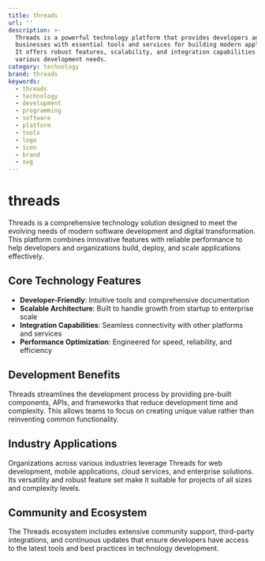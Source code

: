 ```yaml
---
title: threads
url: ''
description: >-
  Threads is a powerful technology platform that provides developers and
  businesses with essential tools and services for building modern applications.
  It offers robust features, scalability, and integration capabilities for
  various development needs.
category: technology
brand: threads
keywords:
  - threads
  - technology
  - development
  - programming
  - software
  - platform
  - tools
  - logo
  - icon
  - brand
  - svg
---
```


# threads

Threads is a comprehensive technology solution designed to meet the evolving needs of modern software development and digital transformation. This platform combines innovative features with reliable performance to help developers and organizations build, deploy, and scale applications effectively.

## Core Technology Features

- **Developer-Friendly**: Intuitive tools and comprehensive documentation
- **Scalable Architecture**: Built to handle growth from startup to enterprise scale
- **Integration Capabilities**: Seamless connectivity with other platforms and services
- **Performance Optimization**: Engineered for speed, reliability, and efficiency

## Development Benefits

Threads streamlines the development process by providing pre-built components, APIs, and frameworks that reduce development time and complexity. This allows teams to focus on creating unique value rather than reinventing common functionality.

## Industry Applications

Organizations across various industries leverage Threads for web development, mobile applications, cloud services, and enterprise solutions. Its versatility and robust feature set make it suitable for projects of all sizes and complexity levels.

## Community and Ecosystem

The Threads ecosystem includes extensive community support, third-party integrations, and continuous updates that ensure developers have access to the latest tools and best practices in technology development.
